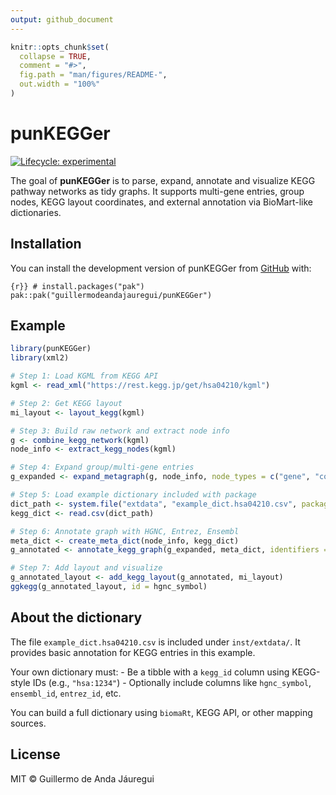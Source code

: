 ```yaml
---
output: github_document
---
```


<!-- README.md is generated from README.Rmd. Please edit that file -->

```r
knitr::opts_chunk$set(
  collapse = TRUE,
  comment = "#>",
  fig.path = "man/figures/README-",
  out.width = "100%"
)
```

# punKEGGer

<!-- badges: start -->
[![Lifecycle: experimental](https://img.shields.io/badge/lifecycle-experimental-orange.svg)](https://lifecycle.r-lib.org/articles/stages.html)
<!-- badges: end -->

The goal of **punKEGGer** is to parse, expand, annotate and visualize KEGG pathway networks as tidy graphs. It supports multi-gene entries, group nodes, KEGG layout coordinates, and external annotation via BioMart-like dictionaries.

## Installation

You can install the development version of punKEGGer from [GitHub](https://github.com/) with:

```{r}}
# install.packages("pak")
pak::pak("guillermodeandajauregui/punKEGGer")
```

## Example

```r
library(punKEGGer)
library(xml2)

# Step 1: Load KGML from KEGG API
kgml <- read_xml("https://rest.kegg.jp/get/hsa04210/kgml")

# Step 2: Get KEGG layout
mi_layout <- layout_kegg(kgml)

# Step 3: Build raw network and extract node info
g <- combine_kegg_network(kgml)
node_info <- extract_kegg_nodes(kgml)

# Step 4: Expand group/multi-gene entries
g_expanded <- expand_metagraph(g, node_info, node_types = c("gene", "compound"))

# Step 5: Load example dictionary included with package
dict_path <- system.file("extdata", "example_dict.hsa04210.csv", package = "punKEGGer")
kegg_dict <- read.csv(dict_path)

# Step 6: Annotate graph with HGNC, Entrez, Ensembl
meta_dict <- create_meta_dict(node_info, kegg_dict)
g_annotated <- annotate_kegg_graph(g_expanded, meta_dict, identifiers = c("hgnc_symbol", "entrez_id", "ensembl_id"))

# Step 7: Add layout and visualize
g_annotated_layout <- add_kegg_layout(g_annotated, mi_layout)
ggkegg(g_annotated_layout, id = hgnc_symbol)
```

## About the dictionary

The file `example_dict.hsa04210.csv` is included under `inst/extdata/`. It provides basic annotation for KEGG entries in this example.

Your own dictionary must:
- Be a tibble with a `kegg_id` column using KEGG-style IDs (e.g., `"hsa:1234"`)
- Optionally include columns like `hgnc_symbol`, `ensembl_id`, `entrez_id`, etc.

You can build a full dictionary using `biomaRt`, KEGG API, or other mapping sources.

## License

MIT © Guillermo de Anda Jáuregui

